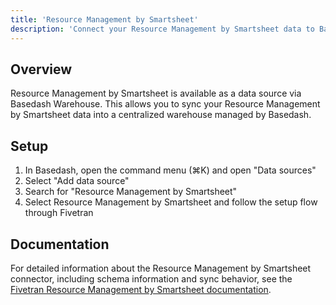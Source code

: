 ```yaml
---
title: 'Resource Management by Smartsheet'
description: 'Connect your Resource Management by Smartsheet data to Basedash'
---
```


## Overview

Resource Management by Smartsheet is available as a data source via Basedash Warehouse. This allows you to sync your Resource Management by Smartsheet data into a centralized warehouse managed by Basedash.

## Setup

1. In Basedash, open the command menu (⌘K) and open "Data sources"
2. Select "Add data source"
3. Search for "Resource Management by Smartsheet"
4. Select Resource Management by Smartsheet and follow the setup flow through Fivetran

## Documentation

For detailed information about the Resource Management by Smartsheet connector, including schema information and sync behavior, see the [Fivetran Resource Management by Smartsheet documentation](https://fivetran.com/docs/connectors/applications/resource-management-by-smartsheet).

